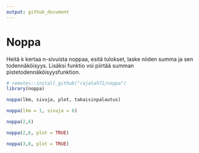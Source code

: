 ```yaml
---
output: github_document
---
```


# Noppa

Heitä k kertaa n-sivuista noppaa, esitä tulokset, laske niiden summa ja sen todennäköisyys. Lisäksi funktio voi piirtää summan pistetodennäköisyysfunktion.

```r
# remotes::install_github("rajalah71/noppa")
library(noppa)
```

```r
noppa(lkm, sivuja, plot, takaisinpalautus)
```

```r
noppa(lkm = 1, sivuja = 6)
```

```r
noppa(2,6)
```

```r
noppa(2,6, plot = TRUE)
```

```r
noppa(3,8, plot = TRUE)
```
